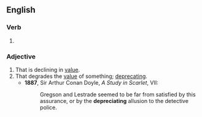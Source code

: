 ==English==

===Verb===
{{head|en|verb form}}

# {{present participle of|depreciate|lang=en|nocat=1}}

===Adjective===
{{en-adj}}

# That is declining in [[value]].
# That degrades the [[value]] of something; [[deprecating]].
#* '''1887''', Sir Arthur Conan Doyle, ''A Study in Scarlet'', VII:
#*: Gregson and Lestrade seemed to be far from satisfied by this assurance, or by the '''depreciating''' allusion to the detective police.
